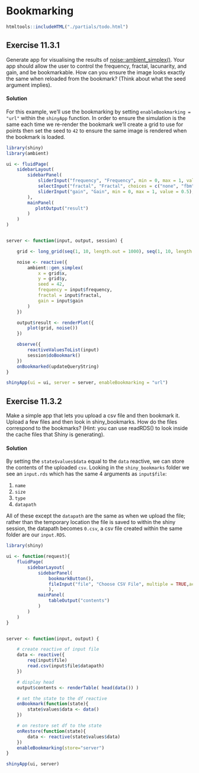 # Bookmarking

```r
htmltools::includeHTML("./partials/todo.html")
```

## Exercise 11.3.1 {-}

Generate app for visualising the results of [noise::ambient_simplex()](https://ambient.data-imaginist.com/reference/noise_simplex.html). Your app should allow the user to control the frequency, fractal, lacunarity, and gain, and be bookmarkable. How can you ensure the image looks exactly the same when reloaded from the bookmark? (Think about what the seed argument implies).

:::solution
#### Solution {-}

For this example, we'll use the bookmarking by setting `enableBookmarking = "url"` within the `shinyApp` function. In order to ensure the simulation is the same each time we re-render the bookmark we'll create a grid to use for points then set the seed to `42` to ensure the same image is rendered when the bookmark is loaded.

```r
library(shiny)
library(ambient)

ui <- fluidPage(
    sidebarLayout(
        sidebarPanel(
            sliderInput("frequency", "Frequency", min = 0, max = 1, value = 0.01),
            selectInput("fractal", "Fractal", choices = c("none", "fbm", "billow", "rigid-multi")),
            sliderInput("gain", "Gain", min = 0, max = 1, value = 0.5),
        ),
        mainPanel(
           plotOutput("result")
        )
    )
)


server <- function(input, output, session) {

    grid <- long_grid(seq(1, 10, length.out = 1000), seq(1, 10, length.out = 1000))

    noise <- reactive({
        ambient::gen_simplex(
            x = grid$x,
            y = grid$y,
            seed = 42,
            frequency = input$frequency,
            fractal = input$fractal,
            gain = input$gain
        )
    })

    output$result <- renderPlot({
        plot(grid, noise())
    })

    observe({
        reactiveValuesToList(input)
        session$doBookmark()
    })
    onBookmarked(updateQueryString)
}

shinyApp(ui = ui, server = server, enableBookmarking = "url")
```
:::

<!---------------------------------------------------------------------------->
<!---------------------------------------------------------------------------->
<!---------------------------------------------------------------------------->

## Exercise 11.3.2 {-}

Make a simple app that lets you upload a csv file and then bookmark it. Upload a few files and then look in shiny_bookmarks. How do the files correspond to the bookmarks? (Hint: you can use readRDS() to look inside the cache files that Shiny is generating).

:::solution
#### Solution {-}

By setting the `state$values$data` equal to the `data` reactive, we can store the contents of the uploaded `csv`. Looking in the `shiny_bookmarks` folder we see an `input.rds` which has the same 4 arguments as `input$file`:

 1. `name`
 2. `size`
 3. `type`
 4. `datapath`

All of these except the `datapath` are the same as when we upload the file; rather than the temporary location the file is saved to within the shiny session, the datapath becomes `0.csv`, a csv file created within the same folder are our `input.RDS`.

```r
library(shiny)

ui <- function(request){
    fluidPage(
        sidebarLayout(
            sidebarPanel(
                bookmarkButton(),
                fileInput("file", "Choose CSV File", multiple = TRUE,accept = ".csv")
                ),
            mainPanel(
                tableOutput("contents")
            )
        )
    )
}


server <- function(input, output) {

    # create reactive of input file
    data <- reactive({
        req(input$file)
        read.csv(input$file$datapath)
    })

    # display head
    output$contents <- renderTable( head(data()) )

    # set the state to the df reactive
    onBookmark(function(state){
        state$values$data <- data()
    })

    # on restore set df to the state
    onRestore(function(state){
        data <- reactive(state$values$data)
    })
    enableBookmarking(store="server")
}

shinyApp(ui, server)
```
:::
